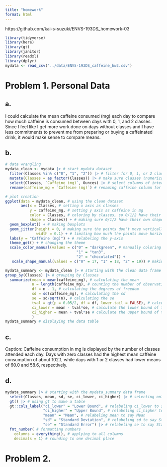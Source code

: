 ```yaml
---
title: "homework"
format: html
---
```


https://github.com/kai-s-suzuki/ENVS-193DS_homework-03

```r
library(tidyverse)
library(here)
library(gt)
library(janitor)
library(readxl)
library(dplyr)
mydata <- read_csv("../data/ENVS-193DS_caffeine_hw2.csv")
```


# Problem 1. Personal Data

## a. 

I could calculate the mean caffeine consumed (mg) each day to compare how much caffeine is consumed between days with 0, 1, and 2 classes. Since I feel like I get more work done on days without classes and I have less commitments to prevent me from preparing or buying a caffeinated drink, it would make sense to compare means. 

## b.
```r
# data wrangling
mydata_clean <- mydata |> # start mydata dataset
  filter(Classes %in% c("0", "1", "2")) |> # filter for 0, 1, or 2 classes
  mutate(Classes = as_factor(Classes)) |> # make sure classes (numerical) are being read in as a factor
  select(Classes, `Caffeine (mg)`, Ounces) |> # select columns of interest
  rename(caffeine_mg = `Caffeine (mg)`) # renaming caffeine column for ease
```

```r
# plot creation
ggplot(data = mydata_clean, # using the clean dataset
       aes(x = Classes, # setting x axis as classes
           y = caffeine_mg, # setting y axis as caffeine in mg
           color = Classes, # coloring by classes, so 0/1/2 have their own colors
           shape = Classes)) + # making sure 0/1/2 have their own shapes
  geom_boxplot() + # making boxplots
  geom_jitter(height = 0, # making sure the points don't move vertically
              width = 0.1) + # limiting how much the points move horizontally
  labs(y = "Caffeine (mg)") + # relabeling the y-axis
  theme_get() + # changing the theme
  scale_color_manual(values = c("0" = "darkgreen", # manually coloring 0, 1, and 2
                                "1" = "tan3",
                                "2" = "chocolate4")) +
   scale_shape_manual(values = c("0" = 17, "1" = 18, "2" = 19)) # making data points different shapes
```

```r
mydata_summary <- mydata_clean |> # starting with the clean data frame
group_by(Classes) |> # grouping by Classes
  summarize(mean = mean(caffeine_mg), # calculating the mean
            n = length(caffeine_mg), # counting the number of observations
            df = n - 1, # calculating the degrees of freedom
            sd = sd(caffeine_mg), # calculating the sd 
            se = sd/sqrt(n), # calculating the se
            tval = qt(p = 0.05/2, df = df, lower.tail = FALSE), # calculating the t-value
            ci_lower = mean - tval*se, # calculate the lower bound of the 95% CI
            ci_higher = mean + tval*se # calculate the upper bound of the 95% CI) 
            )
mydata_summary # displaying the data table
```

## c. 

Caption: Caffeine consumption in mg is displayed by the number of classes attended each day. Days with zero classes had the highest mean caffeine consumption of about 102.1, while days with 1 or 2 classes had lower means of 60.0 and 58.6, respectively. 

## d. 
```r
mydata_summary |> # starting with the mydata_summary data frame
  select(Classes, mean, sd, se, ci_lower, ci_higher) |> # selecting only Classes, mean, sd, se, ci_lower, and ci_higher to be displayed
  gt() |> # using gt to make a table
  gt::cols_label("ci_lower" = "Lower Bound", # relabeling ci_lower to say Lower Bound
                 "ci_higher" = "Upper Bound", # relabeling ci_higher to say Upper Bound
                 "mean" = "Mean", # relabeling mean to say Mean
                 "sd" = "Standard Deviation", # relabeling sd to say Standard Deviation
                 "se" = "Standard Error") |> # relabeling se to say Standard Error
  fmt_number( # formatting numbers
    columns = everything(), # applying to all columns
    decimals = 1) # rounding to one decimal place
```


# Problem 2. 